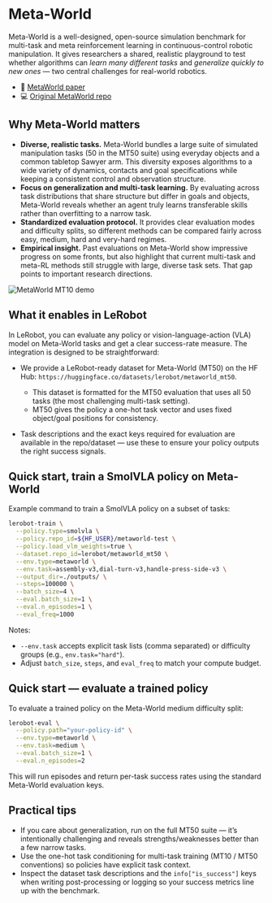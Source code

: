 # Meta-World

Meta-World is a well-designed, open-source simulation benchmark for multi-task and meta reinforcement learning in continuous-control robotic manipulation. It gives researchers a shared, realistic playground to test whether algorithms can *learn many different tasks* and *generalize quickly to new ones* — two central challenges for real-world robotics.

- 📄 [MetaWorld paper](https://arxiv.org/pdf/1910.10897)
- 💻 [Original MetaWorld repo](https://github.com/Farama-Foundation/Metaworld)

## Why Meta-World matters

* **Diverse, realistic tasks.** Meta-World bundles a large suite of simulated manipulation tasks (50 in the MT50 suite) using everyday objects and a common tabletop Sawyer arm. This diversity exposes algorithms to a wide variety of dynamics, contacts and goal specifications while keeping a consistent control and observation structure.
* **Focus on generalization and multi-task learning.** By evaluating across task distributions that share structure but differ in goals and objects, Meta-World reveals whether an agent truly learns transferable skills rather than overfitting to a narrow task.
* **Standardized evaluation protocol.** It provides clear evaluation modes and difficulty splits, so different methods can be compared fairly across easy, medium, hard and very-hard regimes.
* **Empirical insight.** Past evaluations on Meta-World show impressive progress on some fronts, but also highlight that current multi-task and meta-RL methods still struggle with large, diverse task sets. That gap points to important research directions.

![MetaWorld MT10 demo](https://meta-world.github.io/figures/mt10.gif)

## What it enables in LeRobot

In LeRobot, you can evaluate any policy or vision-language-action (VLA) model on Meta-World tasks and get a clear success-rate measure. The integration is designed to be straightforward:

* We provide a LeRobot-ready dataset for Meta-World (MT50) on the HF Hub: `https://huggingface.co/datasets/lerobot/metaworld_mt50`.

  * This dataset is formatted for the MT50 evaluation that uses all 50 tasks (the most challenging multi-task setting).
  * MT50 gives the policy a one-hot task vector and uses fixed object/goal positions for consistency.
* Task descriptions and the exact keys required for evaluation are available in the repo/dataset — use these to ensure your policy outputs the right success signals.

## Quick start, train a SmolVLA policy on Meta-World

Example command to train a SmolVLA policy on a subset of tasks:

```bash
lerobot-train \
  --policy.type=smolvla \
  --policy.repo_id=${HF_USER}/metaworld-test \
  --policy.load_vlm_weights=true \
  --dataset.repo_id=lerobot/metaworld_mt50 \
  --env.type=metaworld \
  --env.task=assembly-v3,dial-turn-v3,handle-press-side-v3 \
  --output_dir=./outputs/ \
  --steps=100000 \
  --batch_size=4 \
  --eval.batch_size=1 \
  --eval.n_episodes=1 \
  --eval_freq=1000
```

Notes:

* `--env.task` accepts explicit task lists (comma separated) or difficulty groups (e.g., `env.task="hard"`).
* Adjust `batch_size`, `steps`, and `eval_freq` to match your compute budget.

## Quick start — evaluate a trained policy

To evaluate a trained policy on the Meta-World medium difficulty split:

```bash
lerobot-eval \
  --policy.path="your-policy-id" \
  --env.type=metaworld \
  --env.task=medium \
  --eval.batch_size=1 \
  --eval.n_episodes=2
```

This will run episodes and return per-task success rates using the standard Meta-World evaluation keys.

## Practical tips

* If you care about generalization, run on the full MT50 suite — it’s intentionally challenging and reveals strengths/weaknesses better than a few narrow tasks.
* Use the one-hot task conditioning for multi-task training (MT10 / MT50 conventions) so policies have explicit task context.
* Inspect the dataset task descriptions and the `info["is_success"]` keys when writing post-processing or logging so your success metrics line up with the benchmark.

